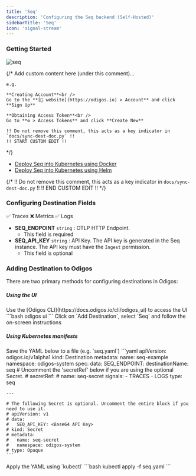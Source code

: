 ```yaml
---
title: 'Seq'
description: 'Configuring the Seq backend (Self-Hosted)'
sidebarTitle: 'Seq'
icon: 'signal-stream'
---
```


### Getting Started

<img src="https://d15jtxgb40qetw.cloudfront.net/seq.svg" alt="seq" className="not-prose h-20" />

{/*
    Add custom content here (under this comment)...

    e.g.

    **Creating Account**<br />
    Go to the **[🔗 website](https://odigos.io) > Account** and click **Sign Up**

    **Obtaining Access Token**<br />
    Go to **⚙️ > Access Tokens** and click **Create New**

    !! Do not remove this comment, this acts as a key indicator in `docs/sync-dest-doc.py` !!
    !! START CUSTOM EDIT !!
*/}

- [Deploy Seq into Kubernetes using Docker](https://docs.datalust.co/docs/getting-started-with-docker)
- [Deploy Seq into Kubernetes using Helm](https://docs.datalust.co/docs/using-helm)

{/*
    !! Do not remove this comment, this acts as a key indicator in `docs/sync-dest-doc.py` !!
    !! END CUSTOM EDIT !!
*/}

### Configuring Destination Fields

<Accordion title="Supported Signals:">
  ✅ Traces
  ❌ Metrics
  ✅ Logs
</Accordion>

- **SEQ_ENDPOINT** `string` : OTLP HTTP Endpoint.
  - This field is required
- **SEQ_API_KEY** `string` : API Key. The API key is generated in the Seq instance. The API key must have the `Ingest` permission.
  - This field is optional

### Adding Destination to Odigos

There are two primary methods for configuring destinations in Odigos:

##### **Using the UI**

<Steps>
  <Step>
    Use the [Odigos CLI](https://docs.odigos.io/cli/odigos_ui) to access the UI
    ```bash
    odigos ui
    ```
  </Step>
  <Step>
    Click on `Add Destination`, select `Seq` and follow the on-screen instructions
  </Step>
</Steps>

##### **Using Kubernetes manifests**

<Steps>
  <Step>
    Save the YAML below to a file (e.g. `seq.yaml`)
    ```yaml
    apiVersion: odigos.io/v1alpha1
    kind: Destination
    metadata:
      name: seq-example
      namespace: odigos-system
    spec:
      data:
        SEQ_ENDPOINT: <OTLP HTTP Endpoint>
      destinationName: seq
      # Uncomment the 'secretRef' below if you are using the optional Secret.
      # secretRef:
      #   name: seq-secret
      signals:
      - TRACES
      - LOGS
      type: seq

    ---

    # The following Secret is optional. Uncomment the entire block if you need to use it.
    # apiVersion: v1
    # data:
    #   SEQ_API_KEY: <Base64 API Key>
    # kind: Secret
    # metadata:
    #   name: seq-secret
    #   namespace: odigos-system
    # type: Opaque
    ```
  </Step>
  <Step>
    Apply the YAML using `kubectl`
    ```bash
    kubectl apply -f seq.yaml
    ```
  </Step>
</Steps>